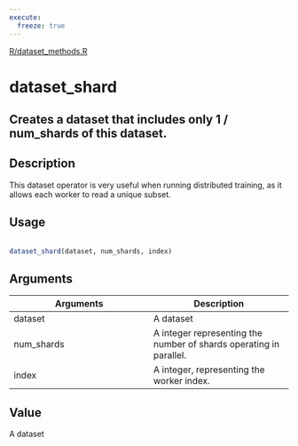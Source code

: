 ```yaml
---
execute:
  freeze: true
---
```


[R/dataset_methods.R](https://github.com/rstudio/tfdatasets//blob/main/R/dataset_methods.R#L570) 

# dataset_shard

## Creates a dataset that includes only 1 / num_shards of this dataset.

## Description
 This dataset operator is very useful when running distributed training, as it allows each worker to read a unique subset. 


## Usage
```r
 
dataset_shard(dataset, num_shards, index) 
```

## Arguments
|Arguments|Description|
|---|---|
| dataset | A dataset |
| num_shards | A integer representing the number of shards operating in parallel. |
| index | A integer, representing the worker index. |



## Value
 A dataset 




